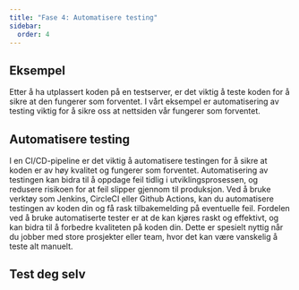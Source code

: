 ```yaml
---
title: "Fase 4: Automatisere testing"
sidebar:
  order: 4
---
```


## Eksempel

Etter å ha utplassert koden på en testserver, er det viktig å teste koden for å sikre at den fungerer som forventet.
I vårt eksempel er automatisering av testing viktig for å sikre oss at nettsiden vår fungerer som forventet.

## Automatisere testing

I en CI/CD-pipeline er det viktig å automatisere testingen for å sikre at koden er av høy kvalitet og fungerer som forventet.
Automatisering av testingen kan bidra til å oppdage feil tidlig i utviklingsprosessen, og redusere risikoen for at feil slipper gjennom til produksjon.
Ved å bruke verktøy som Jenkins, CircleCI eller Github Actions, kan du automatisere testingen av koden din og få rask tilbakemelding på eventuelle feil.
Fordelen ved å bruke automatiserte tester er at de kan kjøres raskt og effektivt, og kan bidra til å forbedre kvaliteten på koden din.
Dette er spesielt nyttig når du jobber med store prosjekter eller team, hvor det kan være vanskelig å teste alt manuelt.

## Test deg selv


<SelectCorrect
  question="Hvorfor er det viktig å automatisere testingen av koden din?"
  correct="For å oppdage feil tidlig i utviklingsprosessen og redusere risikoen for at feil slipper gjennom til produksjon."
  wrong1="For å teste koden i et realistisk miljø før den rulles ut til produksjon."
  wrong2="For å overvåke ytelsen og tilstanden til applikasjonen."
/>


<LikeThisPage />

